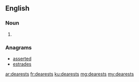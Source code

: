 ==English==

===Noun===
{{head|en|plural}}

# {{plural of|dearest|lang=en}}

===Anagrams===
* [[asserted#English|asserted]]
* [[estrades#English|estrades]]

[[ar:dearests]]
[[fr:dearests]]
[[ku:dearests]]
[[mg:dearests]]
[[my:dearests]]